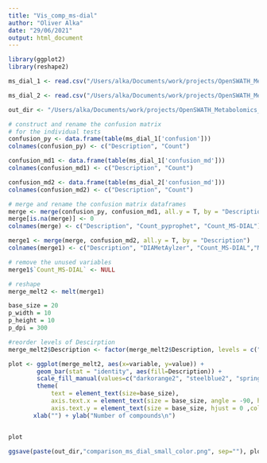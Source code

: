 ```yaml
---
title: "Vis_comp_ms-dial"
author: "Oliver Alka"
date: "29/06/2021"
output: html_document
---
```


```r
library(ggplot2)
library(reshape2)
```


```r

ms_dial_1 <- read.csv("/Users/alka/Documents/work/projects/OpenSWATH_Metabolomics_data/20210609_ms_dial_prep/MS-DIAL_export/comparison/export_20210616_output_lib_all/20210616_output_lib_all_PestMix1_8Step1Plasma1SWATH20-50_comparison.tsv", sep = "\t")

ms_dial_2 <- read.csv("/Users/alka/Documents/work/projects/OpenSWATH_Metabolomics_data/20210609_ms_dial_prep/MS-DIAL_export/comparison/export_20210618_output_lib_all_rtfiler_on/20210618_output_lib_all_rtfiler_on_PestMix1_8Step1Plasma1SWATH20-50_comparison.tsv", sep = "\t")

out_dir <- "/Users/alka/Documents/work/projects/OpenSWATH_Metabolomics_data/20210609_ms_dial_prep/MS-DIAL_export/comparison/"
```

```r
# construct and rename the confusion matrix 
# for the individual tests
confusion_py <- data.frame(table(ms_dial_1['confusion']))
colnames(confusion_py) <- c("Description", "Count")

confusion_md1 <- data.frame(table(ms_dial_1['confusion_md']))
colnames(confusion_md1) <- c("Description", "Count")

confusion_md2 <- data.frame(table(ms_dial_2['confusion_md']))
colnames(confusion_md2) <- c("Description", "Count")

# merge and rename the confusion matrix dataframes
merge <- merge(confusion_py, confusion_md1, all.y = T, by = "Description")
merge[is.na(merge)] <- 0
colnames(merge) <- c("Description", "Count_pyprophet", "Count_MS-DIAL")

merge1 <- merge(merge, confusion_md2, all.y = T, by = "Description")
colnames(merge1) <- c("Description", "DIAMetAylzer", "Count_MS-DIAL","MS-DIAL")

# remove the unused variables
merge1$`Count_MS-DIAL` <- NULL

# reshape
merge_melt2 <- melt(merge1)

base_size = 20
p_width = 10
p_height = 10
p_dpi = 300

#reorder levels of Descirption
merge_melt2$Description <- factor(merge_melt2$Description, levels = c("FP", "FN", "TP"))

plot <- ggplot(merge_melt2, aes(x=variable, y=value)) +
        geom_bar(stat = "identity", aes(fill=Description)) +
        scale_fill_manual(values=c("darkorange2", "steelblue2", "springgreen3")) +
        theme(
            text = element_text(size=base_size),
            axis.text.x = element_text(size = base_size, angle = -90, hjust=0.95,color = "black", face = "plain", vjust = 0.3),
            axis.text.y = element_text(size = base_size, hjust = 0 ,color = "black", face = "plain")) +
       xlab("") + ylab("Number of compounds\n")


plot

ggsave(paste(out_dir,"comparison_ms_dial_small_color.png", sep=""), plot ,width = p_width, height = p_height ,dpi=p_dpi)


```

